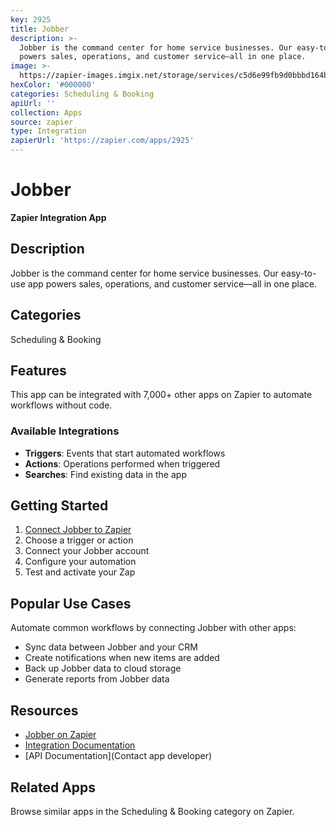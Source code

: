 ```yaml
---
key: 2925
title: Jobber
description: >-
  Jobber is the command center for home service businesses. Our easy-to-use app
  powers sales, operations, and customer service—all in one place.
image: >-
  https://zapier-images.imgix.net/storage/services/c5d6e99fb9d0bbbd164b35b959542392.png?auto=format%2Ccompress&ixlib=python-3.0.0&q=50
hexColor: '#000000'
categories: Scheduling & Booking
apiUrl: ''
collection: Apps
source: zapier
type: Integration
zapierUrl: 'https://zapier.com/apps/2925'
---
```

# Jobber

**Zapier Integration App**

## Description

Jobber is the command center for home service businesses. Our easy-to-use app powers sales, operations, and customer service—all in one place.

## Categories

Scheduling & Booking

## Features

This app can be integrated with 7,000+ other apps on Zapier to automate workflows without code.

### Available Integrations

- **Triggers**: Events that start automated workflows
- **Actions**: Operations performed when triggered
- **Searches**: Find existing data in the app

## Getting Started

1. [Connect Jobber to Zapier](https://zapier.com/apps/2925)
2. Choose a trigger or action
3. Connect your Jobber account
4. Configure your automation
5. Test and activate your Zap

## Popular Use Cases

Automate common workflows by connecting Jobber with other apps:

- Sync data between Jobber and your CRM
- Create notifications when new items are added
- Back up Jobber data to cloud storage
- Generate reports from Jobber data

## Resources

- [Jobber on Zapier](https://zapier.com/apps/2925)
- [Integration Documentation](https://zapier.com/apps/2925/integrations)
- [API Documentation](Contact app developer)

## Related Apps

Browse similar apps in the Scheduling & Booking category on Zapier.
